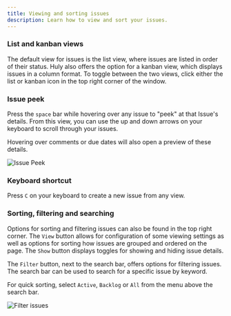 ```yaml
---
title: Viewing and sorting issues
description: Learn how to view and sort your issues.
---
```


### List and kanban views
The default view for issues is the list view, where issues are listed in order of their status. Huly also offers the option for a kanban view, which displays issues in a column format. To toggle between the two views, click either the list or kanban icon in the top right corner of the window.

### Issue peek
Press the `space` bar while hovering over any issue to "peek" at that Issue's details. From this view, you can use the up and down arrows on your keyboard to scroll through your issues.

Hovering over comments or due dates will also open a preview of these details.

<Image 
src={issuePeek} 
alt='Issue Peek' 
inferSize
quality='max'
/>

### Keyboard shortcut
Press `C` on your keyboard to create a new issue from any view.

### Sorting, filtering and searching
Options for sorting and filtering issues can also be found in the top right corner. The `View` button allows for configuration of some viewing settings as well as options for sorting how issues are grouped and ordered on the page. The `Show` button displays toggles for showing and hiding issue details. 

The `Filter` button, next to the search bar, offers options for filtering issues. The search bar can be used to search for a specific issue by keyword.

For quick sorting, select `Active`, `Backlog` or `All` from the menu above the search bar.

<Image 
src={filterIssues} 
alt='Filter issues' 
inferSize
quality='max'
/>